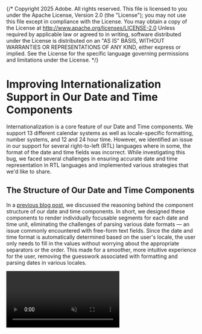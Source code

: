 {/* Copyright 2025 Adobe. All rights reserved.
This file is licensed to you under the Apache License, Version 2.0 (the "License");
you may not use this file except in compliance with the License. You may obtain a copy
of the License at http://www.apache.org/licenses/LICENSE-2.0
Unless required by applicable law or agreed to in writing, software distributed under
the License is distributed on an "AS IS" BASIS, WITHOUT WARRANTIES OR REPRESENTATIONS
OF ANY KIND, either express or implied. See the License for the specific language
governing permissions and limitations under the License. */}





# Improving Internationalization Support in Our Date and Time Components

Internationalization is a core feature of our Date and Time components. We support 13 different calendar systems as well as locale-specific formatting, number systems, and 12 and 24 hour time. However, we identified an issue in our support for several right-to-left (RTL) languages where in some, the format of the date and time fields was incorrect. While investigating this bug, we faced several challenges in ensuring accurate date and time representation in RTL languages and implemented various strategies that we'd like to share.

## The Structure of Our Date and Time Components

In a [previous blog post](date-and-time-pickers-for-all.html#date-fields), we discussed the reasoning behind the component structure of our date and time components. In short, we designed these components to render individually focusable segments for each date and time unit, eliminating the challenges of parsing various date formats — an issue commonly encountered with free-form text fields. Since the date and time format is automatically determined based on the user's locale, the user only needs to fill in the values without worrying about the appropriate separators or the order. This made for a smoother, more intuitive experience for the user, removing the guesswork associated with formatting and parsing dates in various locales.

<video src={localeVideoURL} muted controls aria-label="Example of a React Spectrum DateField component in various locales" />

## Unicode Bidirectional Algorithm

To format the segments according to the user locale, we relied on the [Intl.DateTimeFormat API](https://developer.mozilla.org/en-US/docs/Web/JavaScript/Reference/Global_Objects/Intl/DateTimeFormat) to help localize our dates and flexbox to handle the layout. Flexbox conveniently handled the right-to-left layouts by mirroring the segment order provided by the API which typically works well for RTL languages. However, in some cases, it is more complex. RTL languages often have bidirectional text, meaning it contains a mix of right-to-left and left-to-right elements. For example, in Arabic and Hebrew, numbers are always written from left-to-right. In cases where numbers are combined with text, the general flow proceeds right to left, but the numbers are written from left to right. 

We found that dates behave bidirectionally in right-to-left languages and just mirroring the segment order was too simplistic for this complex behavior. As a result, some of our date fields were formatted incorrectly. For instance, in Hebrew (`he-IL`), the proper numeric date format should be `DD.MM.YYYY`, but our date component was displaying `YYYY.MM.DD`. This issue varied across different RTL languages for date fields, but for time fields, we observed a consistent problem across all RTL languages where time segments were flipped, rendering `MM:HH` instead of the correct `HH:MM` format.

<RTLTimefield role="img" aria-label="SVG diagram showing RTL time field issue" />

Instead of applying `display: flex` on the container wrapping the segments, we needed to use [normal CSS flow layout](https://developer.mozilla.org/en-US/docs/Web/CSS/CSS_display/Flow_layout) instead and update each segment to be a `span`. This allows the browser to apply the [Unicode Bidirectional Algorithm](https://unicode.org/reports/tr9/), which reorders the characters in right-to-left text according to a set of standardized rules.

While it seemed like a relatively simple fix, we later discovered through testing that this only corrected the format when segments contained numeric values. If they had placeholder values, the order was still incorrect, causing some undesirable behaviors. This was because the placeholders are typically non-numeric characters, e.g. `'شهر'` representing "month" in Arabic. As a result, when the user pressed the Backspace key to clear a segment to its placeholder, the order of the segments would change. Then, when a user entered a numeric value, the segment would shift back to its correct order. This posed an interesting challenge: how do we ensure consistent formatting regardless of whether a segment contained a placeholder or a user-entered value — all without hard coding segment order for each locale?

Below is an example of how the dates were being formatted based on user-entered or placeholder values along with a video to demonstrate the shifting behavior:

<RTLActualPlaceholder role="img" aria-label="SVG diagram showing RTL actual placeholder issue" />

<video src={placeholderVideoURL} muted controls aria-label="Demo of the date segments shifting when backspacing" />

## TimeFields

We first addressed time fields since they were easier to fix. As mentioned earlier, the segments in time fields for RTL languages were flipped. We learned that regardless of locale, all time fields should follow the `HH:MM` format. Knowing this, we could apply a direction of left-to-right (LTR) on the numeric values across all segments in a time field. We could do this by wrapping the time field in a [`<bdo>`](https://developer.mozilla.org/en-US/docs/Web/HTML/Reference/Elements/bdo) tag and setting the `dir` attribute to `ltr` which would override the current text direction from `rtl` to `ltr`. 

However, instead of changing the DOM structure and introducing potential side effects, we chose to use the [LRI (left-to-right isolate) Unicode character](https://www.w3.org/International/questions/qa-bidi-unicode-controls) to encapsulate the time segments and force an LTR direction. This sets the text direction to `ltr` and isolates the time field from the surrounding text. Adding this Unicode character is the equivalent of wrapping the time segments in a `<bdo>` tag but offers several advantages. Since the character is invisible, there are no visual changes, and by adding it as a sibling to the segments, we avoided major structural changes to the DOM. Additionally, by enforcing a LTR direction, we no longer had to worry about whether the time field consisted of placeholders or numeric values. Lastly, it ensured that when a date field included a time, that the time field appeared in the correct order with respect to the date field (e.g. `8:45 1/31/2025` instead of `1/31/2025 8:45`).

Below is a simplified code example of how we utilize Unicode characters to enforce a left-to-right direction on the segments:

```tsx
<div styles={{display: 'inline'}}>
  {/*- begin highlight -*/}
  <span>{'\u2066'}</span>
  {/*- end highlight -*/}
  <span aria-label="hour">2</span>
  <span>:</span>
  <span aria-label="minute">45</span>
  {/*- begin highlight -*/}
  <span>{'\u2069'}</span>
  {/*- end highlight -*/}
</div>
```

## DateFields

Date fields, on the other hand, were much more complicated to solve in comparsion. Since we were relying on `display: flex` to format the date segments, the resulting format appeared to mirror the order in which the segments were stored, as returned by [DateFormatter](../../internationalized/date/DateFormatter.html#dateformatter). This suggested that we could apply a similar approach to what we used for time fields — forcing a left-to-right direction on the date segments. 

However, this assumption proved too broad. In some locales, such as Arabic (`ar-AE`), the date segments were already correctly formatted. In particular, we found that in Arabic, the separators between date segments contained [right-to-left marks](https://en.wikipedia.org/wiki/Implicit_directional_marks) which were returned by the `Intl.DateTimeFormat` API. This causes the separators to be positioned to the left of the preceding text. When we tried enforcing a left-to-right direction like we did in time field using the same solution, the date field was formatted as `2 2022/ 12/` instead of `2022/12/2` due to the presence of the right-to-left marks interfering with the LRI Unicode. In contrast, Hebrew did not have such markers. Therefore, we had to adopt a different approach that accounted for these variations. 

```tsx
// An example of a date field in ar-AE
<div>
  <span aria-label="day">3</span>
  {/*- begin highlight -*/}
  <span>&rlm;/</span>
  {/*- end highlight -*/}
  <span aria-label="month">11</span>
  {/*- begin highlight -*/}
  <span>&rlm;/</span>  
  {/*- end highlight -*/}
  <span aria-label="year">2020</span>
</div>
```

```tsx
// An example of a date field in he-IL
<div>
  <span aria-label="day">3</span>
  {/*- begin highlight -*/}
  <span>.</span>
  {/*- end highlight -*/}
  <span aria-label="month">11</span>
  {/*- begin highlight -*/}
  <span>.</span>
  {/*- end highlight -*/}
  <span aria-label="year">2020</span>
</div>
```

Through much trial and error, we discovered that appplying the [left-to-right embedding (LRE) Unicode](https://unicode.org/reports/tr9/#Explicit_Directional_Embeddings) on each date segment displayed date fields in Hebrew as left-to-right but also preserved the right-to-left marks on the separaters in Arabic, ensuring that dates in both languages were formatted correctly. While we could have added Unicode to the segments like we did with the time fields, we opted for the [equivalent CSS](https://unicode.org/reports/tr9/#Markup_And_Formatting) approach instead to avoid modifying the DOM. This CSS is applied on date segments with placeholder or actual values to avoid the behavior discussed earlier with shifting segments. Through additional testing, we found that we should only apply left-to-right embedding on numeric values. If the value was displayed as text (e.g. "November" instead of "11"), we did not apply this CSS.

## Keyboard Navigation

After fixing the formatting, we also needed to update the keyboard navigation. Previously, when pressing the left arrow key, you would go to the next node in the DOM and vice versa for the right arrow key. However, after these changes, visually adjacent elements were not necessarily adjacent in the DOM so this would not work anymore. For example, in Hebrew (`he-IL`), the day and minute segment are supposed to be visually adjacent (e.g. `HH:MM DD.MM.YYYY`), but in the DOM, there are several other segments between them.

```tsx
// An example of the DOM structure of a date field in he-IL
<div>
  <span aria-label="day">3</span>
  <span>.</span>
  <span aria-label="month">11</span>
  <span>.</span>  
  <span aria-label="year">2020</span>
  <span>,</span>
  <span aria-label="hour">8</span>
  <span>:</span>  
  <span aria-label="minute">45</span>
</div>
```

Below is an example of a date field in Hebrew with the correct date format but incorrect keyboard navigation. Pressing the left arrow key should navigate you to the segment to the immediate left, while the right arrow key should navigate you to the segment to the immediate right. 

<video src={keyboardVideoURL} muted controls aria-label="Demo of keyboard navigation prior to fixes" />

As a result, we updated the keyboard navigation in right-to-left langauges to calculate the distance between the currently focused segment and other segments to identify the closest node based on whether the left or right arrow key was pressed, rather than reying on the DOM order.

## Conclusion

As you can see, formatting dates correctly is quite challenging, especially in right-to-left languages. Fortunately, tools like the Unicode Bidirectional Algorithm help with formatting so we don't have to handle everything manually. However, as we discovered with this bug, it doesn't always work as expected and unexpected factors can interfere with it.

After extensive testing, we developed a solution that ensures proper formatting for users of [React Spectrum](../../s2/DateField.html), [React Aria Components](../DateField.html), and our [hooks](../useDateField.html#usedatefield). If you haven't tried our date and time components yet, we encourage you to check them out! And if you're already using them, be sure to update to at least the March 2025 release to ensure correct formatting in right-to-left languages and to make the appropriate changes noted in the [release notes](https://react-spectrum.adobe.com/releases/2025-03-05.html#date-and-time-formatting-in-rtl-languages)!

